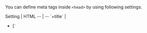 
You can define meta tags inside `<head>` by using following settings.

<TableStyle>
Setting | HTML
-- | --
<Link href="/title">`+title`</Link> | <ul><li>[`<title>`](https://developer.mozilla.org/en-US/docs/Web/HTML/Element/title)</li> <li>[`<meta property="og:title">`](https://ogp.me/#metadata:~:text=every%20page%20are%3A-,og%3Atitle,-%2D%20The%20title%20of)</li></ul>
<Link href="/description">`+description`</Link> | <ul><li>[`<meta name="description">`](https://moz.com/learn/seo/meta-description)</li> <li>[`<meta property="og:description">`](https://ogp.me/#optional:~:text=accompany%20this%20object.-,og%3Adescription,-%2D%20A%20one%20to)</li></ul>
<Link href="/image">`+image`</Link> | <ul> <li>[`<meta property="og:image">`](https://ahrefs.com/blog/open-graph-meta-tags/#:~:text=8%20simple%20steps.%22%20/%3E-,%3Cmeta%20property%3D%22og%3Aimage%22,-content%3D%22https%3A//ahrefs) (preview image upon URL sharing)</li> <li>[`<meta name="twitter:card" content="summary_large_image">`](https://ogp.me/#optional:~:text=accompany%20this%20object.-,og%3Adescription,-%2D%20A%20one%20to)</li></ul>
<Link href="/viewport">`+viewport`</Link> | <ul><li>[`<meta name="viewport">`](https://developer.mozilla.org/en-US/docs/Web/HTML/Viewport_meta_tag)</li></ul>
<Link href="/Head">`+Head`</Link> | Other `<head>` tags such as: <ul> <li>[`<link rel="icon">`](https://developer.mozilla.org/en-US/docs/Web/HTML/Element/link) (favicon)</li> <li>[`<link rel="apple-touch-icon">`](https://stackoverflow.com/questions/20440512/why-use-link-rel-apple-touch-icon-image-src/20440627#20440627) (mobile icon)</li> <li>[`<script>`](https://developer.mozilla.org/en-US/docs/Web/HTML/Element/script)</li> <li>...</li> </ul>
</TableStyle>

> You can set these settings dynamically:
> - Inside your `+data` hook, by using the <Link href="/useConfig">`useConfig()` hook</Link>.
> - Inside your components, by using the <Link href="/useConfig#config-head">`<Config>` and `<Head>` components</Link>.

> See <Link href="/settings#html" /> for other HTML settings (most notably `bodyAttributes`, `htmlAttributes`, `lang`).

> These settings are provided by <UiFrameworkExtension name />. If you don't use <UiFrameworkExtension name noLink /> then see <Link href="/head-manual" />.

> You can <Link href="#custom-settings">create your own custom settings</Link>.


## Defaults

You can set defaults (that pages can override).

```js
// pages/+config.js

import image from './previewImage.jpg'

export default {
  // Default <title>
  title: 'Awesome Rockets',
  // Default <meta name="description">
  description: 'We deliver payload to space',
  // Default <meta property="og:image">
  image
}
```

## Page-specific

You can set values for one page or a group of pages (potentially overriding defaults).

```js
// pages/starship/+config.js

export default {
  title: 'Rocket: Starship',
  description: 'The Starship is the largest rocket ever built.'
}
```

> See: <Link href="/config#inheritance"/>


## `Head` setting

For other `<head>` tags, you can use the `Head` setting:

```jsx
// pages/+Head.jsx or
// pages/+Head.vue

import favicon from './favicon.svg'

// Applies to all pages (cannot be overridden)
export function Head() {
  // All pages share the same favicon
  return <>
    <link rel="icon" href={favicon} type="image/svg+xml">
  </>
}
```

> Unlike `title`/`description`/`image`, the `Head` setting is cumulative which means that `pages/+Head.js` cannot be overridden, see <Link href="/Head#cumulative"></Link>.


## Data

You can set `<head>` tags based on <Link href="/data-fetching">fetched data</Link>:

```js
// pages/rocket/starship/+data.js

export async function data() {
  const data = await sql.run(
    'SELECT { title, description } FROM rockets WHERE name = "starship";'
  )
  return data
}
```
```ts
// pages/rocket/starship/+title.ts

import type { PageContext } from 'vike/types'
import type { Data } from './+data'

// Overrides the default <title>
export default (pageContext: PageContext<Data>) => pageContext.data.title
```

You can define the logic once and apply it to all pages:

```js
// pages/+title.js

// Applies to all pages: if a page fetches data and data.title is defined then
// use it to set the page's title.
export default (pageContext) => pageContext.data?.title || 'Some Default Title'
```

You can use:
- <Link href="/useData">`useData()`</Link> and <Link href="/usePageContext">`usePageContext()`</Link> inside the `+Head` setting, see <Link href="/Head#using-data" />.
- <Link href="/useConfig">The `useConfig()` hook</Link> to set `<head>` tags inside your `+data` hook (or any Vike hook).
- <Link href="/useConfig#config-head">The `<Config>` and `<Head>` components</Link> to set `<head>` tags inside your components.
  > The `<Config>` and `<Head>` components are particularly relevant when using integrations that enable data-fetching components,
  > such as [`vike-react-query`](https://github.com/vikejs/vike-react/tree/main/packages/vike-react-query#readme) and [`vike-react-apollo`](https://github.com/vikejs/vike-react/tree/main/packages/vike-react-apollo#readme).

> The settings `description` and `image` can also access the <Link href="/pageContext">`pageContext`</Link> like this.


## Custom settings

You can create your own custom settings.

> You can also create custom components hooks, see for example [`vike-metadata`](https://github.com/Blankeos/vike-metadata).

For example, in the following, we create a new setting `+dynamicFavicon` that allows different favicons to be set for different pages. (Using `+Head` only works for setting a global favicon, see <Link href="/Head#only-html" />.)

### Setting creation

```js
// pages/+config.js

export default {
  meta: {
    dynamicFavicon: {
      env: { server: true, client: true }
    }
  }
}
```
> See: <Link href="/meta" />

```js
// pages/+Head.jsx

import { usePageContext } from 'vike-react/usePageContext' // or vike-vue / vike-solid

export default () => {
  const pageContext = usePageContext()
  const { dynamicFavicon } = pageContext.config
  return <>
    { dynamicFavicon && <link rel="icon" href={dynamicFavicon}> }
  <>
}
```
```js
// pages/+onAfterRenderClient.js

export default (pageContext) => {
  if (!pageContext.isHydration) {
    const { dynamicFavicon } = pageContext.config
    updateFavicon(dynamicFavicon)
  }
}

// https://stackoverflow.com/questions/260857/changing-website-favicon-dynamically
function updateFavicon(dynamicFavicon) {
  let link = document.querySelector("link[rel~='icon']")
  if (!dynamicFavicon) {
    if (link) document.head.removeChild(link)
    return
  }
  if (!link) {
    link = document.createElement('link')
    link.rel = 'icon'
    document.head.appendChild(link)
  }
  link.href = dynamicFavicon
}
```

For TypeScript users:

```ts
// pages/+config.js

declare global {
  namespace Vike {
    interface Config {
      dynamicFavicon?: string
    }
  }
}
```

> See: <Link href="/meta#typescript" />

### Setting usage

```js
// pages/+config.js

import favicon from './favicon.svg'

export {
  // Default favicon
  dynamicFavicon: favicon
}
```

```js
// pages/premium-members/+config.js

import favicon from './favicon.svg'

export {
  // Favicon for /premium-members
  dynamicFavicon: favicon
}
```

## Internationalization

Example of internationalizing (i18n) `<head>` tags:

```jsx
// pages/+Head.js
// Environment: server

export { Head }

import { usePageContext } from 'vike-react/usePageContext' // or vike-vue / vike-solid

function Head() {
  const pageContext = usePageContext()
  const description = pageContext.locale === 'de-DE' ?
    'Wir liefern zum Weltall.' :
    'We deliver payload to space.'
  return <>
    <meta name="description" content={description}>
  </>
}
```
```js
// pages/+title.js
// Environment: server, client

export function title(pageContext) {
  const title = pageContext.locale === 'de-DE' ?
    'AwesomeRockets | Das Weltall Unternehmen' :
    'AwesomeRockets | The space company'
  return title
}
```

See also:
 - <Link href="/i18n" />
 - <Link href="/usePageContext" />


## Markdown

See <Link href="/markdown#metadata" />.


## See also

- <Link href="/settings#html" doNotInferSectionTitle />
- [`vike-metadata`](https://github.com/Blankeos/vike-metadata)
- [Blog post "My current HTML boilerplate" showcasing and explaining a common boilerplate](https://www.matuzo.at/blog/html-boilerplate/)
- <Link href="/head-manual" />
